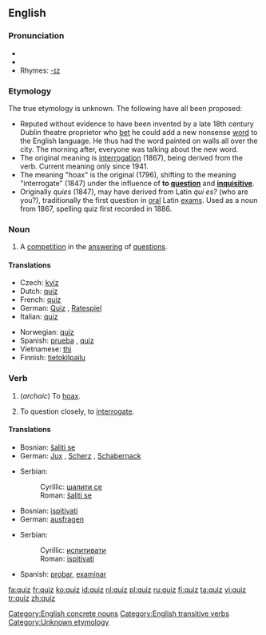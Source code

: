 {{see|Quiz}}
{{wikipedia}}
==English==

===Pronunciation===
*{{SAMPA|/kwIz/}}
*{{IPA|/kwɪz/}}
*Rhymes: [[Rhymes:English:-ɪz|-ɪz]]

===Etymology===
The true etymology is unknown.  The following have all been proposed:
*Reputed without evidence to have been invented by a late 18th century Dublin theatre proprietor who [[bet]] he could add a new nonsense [[word]] to the English language. He thus had the word painted on walls all over the city. The morning after, everyone was talking about the new word.
*The original meaning is [[interrogation]] (1867), being derived from the verb. Current meaning only since 1941.
*The meaning "hoax" is the original (1796), shifting to the meaning "interrogate" (1847) under the influence of '''to [[question]]''' and '''[[inquisitive]]'''.
*Originally ''quies'' (1847), may have derived from Latin ''qui es?'' (who are you?), traditionally the first question in [[oral]] Latin [[exam]]s. Used as a noun from 1867, spelling quiz first recorded in 1886.

===Noun===
{{en-noun|quizzes}}

# A [[competition]] in the [[answer]]ing of [[question]]s.

====Translations====
{{top}}
*Czech: [[kvíz]]
*Dutch: [[#Dutch|quiz]]
*French: [[#French|quiz]] {{m}}
*German: [[Quiz]] {{n}}, [[Ratespiel]] {{n}}
*Italian: [[#Italian|quiz]] {{m}}
{{mid}}
*Norwegian: [[#Norwegian|quiz]]
*Spanish: [[prueba]] {{f}}, [[Spanish|quiz]] {{m}}
*Vietnamese: [[thi]]<!--put this on the Vietnamese page: (meaning [[Test#Noun|test]])-->
*Finnish: [[tietokilpailu]]
{{bottom}}

===Verb===
{{en-verb|quiz|z|es}}

# {{transitive}} (''archaic'') To [[hoax]].
# {{transitive}} To question closely, to [[interrogate]].

====Translations====
{{trans-top|hoax}}
*Bosnian: [[šaliti se]]
*German: [[Jux]] {{m}}, [[Scherz]] {{m}}, [[Schabernack]] {{m}}
{{trans-mid}}
*Serbian:
*:Cyrillic: [[шалити се]]
*:Roman: [[šaliti se]]
{{trans-bottom}}

{{trans-top|interrogate}}
*Bosnian: [[ispitivati]]
*German: [[ausfragen]]
{{trans-mid}}
*Serbian:
*:Cyrillic: [[испитивати]]
*:Roman: [[ispitivati]]
*Spanish: [[probar]], [[examinar]]
{{trans-bottom}}

[[Category:English concrete nouns]]
[[Category:English transitive verbs]]
[[Category:Unknown etymology]]

[[fa:quiz]]
[[fr:quiz]]
[[ko:quiz]]
[[id:quiz]]
[[nl:quiz]]
[[pl:quiz]]
[[ru:quiz]]
[[fi:quiz]]
[[ta:quiz]]
[[vi:quiz]]
[[tr:quiz]]
[[zh:quiz]]
